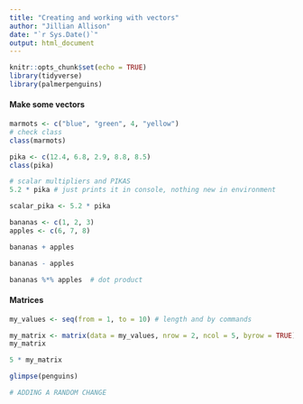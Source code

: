 ```yaml
---
title: "Creating and working with vectors"
author: "Jillian Allison"
date: "`r Sys.Date()`"
output: html_document
---
```


```r
knitr::opts_chunk$set(echo = TRUE)
library(tidyverse)
library(palmerpenguins)
```

#### Make some vectors
```r
marmots <- c("blue", "green", 4, "yellow")
# check class
class(marmots)
```
 
 
```r
pika <- c(12.4, 6.8, 2.9, 8.8, 8.5)
class(pika)

# scalar multipliers and PIKAS 
5.2 * pika # just prints it in console, nothing new in environment 

scalar_pika <- 5.2 * pika
```
 
```r
bananas <- c(1, 2, 3)
apples <- c(6, 7, 8)

bananas + apples 

bananas - apples

bananas %*% apples  # dot product
```
#### Matrices
```r
my_values <- seq(from = 1, to = 10) # length and by commands 

my_matrix <- matrix(data = my_values, nrow = 2, ncol = 5, byrow = TRUE)
my_matrix

5 * my_matrix
```

```r
glimpse(penguins)

# ADDING A RANDOM CHANGE
```

 
 